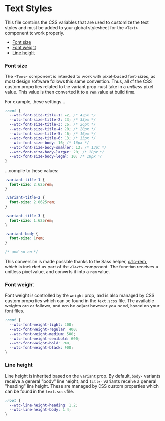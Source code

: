 
<Meta title="components/text/styles/text" />

# Text Styles

This file contains the CSS variables that are used to customize the text styles and must be added to your global stylesheet for the `<Text>` component to work properly.

- [Font size](#font-size)
- [Font weight](#font-weight)
- [Line height](#line-height)

### Font size

The `<Text>` component is intended to work with pixel-based font-sizes, as most design software follows this same convention. Thus, all of the CSS custom properties related to the variant prop must take in a _unitless_ pixel value. This value is then converted it to a `rem` value at build time.

For example, these settings…

```css
:root {
  --wtc-font-size-title-1: 42; /* 42px */
  --wtc-font-size-title-2: 33; /* 33px */
  --wtc-font-size-title-3: 26; /* 26px */
  --wtc-font-size-title-4: 20; /* 20px */
  --wtc-font-size-title-5: 16; /* 16px */
  --wtc-font-size-title-6: 13; /* 13px */
  --wtc-font-size-body: 16; /* 16px */
  --wtc-font-size-body-smaller: 13; /* 13px */
  --wtc-font-size-body-larger: 20; /* 20px */
  --wtc-font-size-body-legal: 10; /* 10px */
}
```

…compile to these values:

```css
.variant-title-1 {
  font-size: 2.625rem;
}

.variant-title-2 {
  font-size: 2.0625rem;
}

.variant-title-3 {
  font-size: 1.625rem;
}

.variant-body {
  font-size: 1rem;
}

/* and so on */
```

This conversion is made possible thanks to the Sass helper, [calc-rem](/docs/components-grid-layout-styles-grid-layout-utilities--docs), which is included as part of the `<Text>` component. The function receives a unitless pixel value, and converts it into a `rem` value.

### Font weight

Font weight is controlled by the `weight` prop, and is also managed by CSS custom properties which can be found in the `text.scss` file. The available weights are as follows, and can be adjust however you need, based on your font files.

```css
:root {
  --wtc-font-weight-light: 300;
  --wtc-font-weight-regular: 400;
  --wtc-font-weight-medium: 500;
  --wtc-font-weight-semibold: 600;
  --wtc-font-weight-bold: 700;
  --wtc-font-weight-black: 900;
}
```

### Line height

Line height is inherited based on the `variant` prop. By default, `body-` variants receive a general "body" line height, and `title-` variants receive a general "heading" line height. These are managed by CSS custom properties which can be found in the `text.scss` file.

```css
:root {
  --wtc-line-height-heading: 1.2;
  --wtc-line-height-body: 1.4;
}
```
